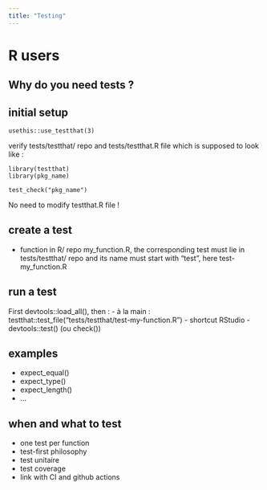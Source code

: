 ```yaml
---
title: "Testing"
---
```

# R users

## Why do you need tests ?

## initial setup
```shell
usethis::use_testthat(3)
```
verify tests/testthat/ repo and tests/testthat.R file which is supposed to look like :
```shell
library(testthat)
library(pkg_name)

test_check("pkg_name")
```
No need to modify testthat.R file !

## create a test
- function in R/ repo my_function.R, the corresponding test must lie in tests/testthat/ repo and its name must start with "test", here test-my_function.R

## run a test
First devtools::load_all(), then :
- à la main : testthat::test_file("tests/testthat/test-my-function.R")
- shortcut RStudio
- devtools::test() (ou check())

## examples
- expect_equal()
- expect_type()
- expect_length()
- ...

## when and what to test
- one test per function
- test-first philosophy
- test unitaire
- test coverage
- link with CI and github actions
